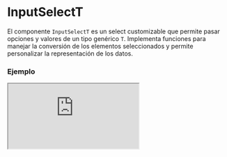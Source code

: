 
# InputSelectT

El componente `InputSelectT` es un select customizable que permite pasar opciones y valores de un tipo genérico `T`. Implementa funciones para manejar la conversión de los elementos seleccionados y permite personalizar la representación de los datos.

### Ejemplo

<Iframe
  minHeightIframe="30dvh"
  src="https://fenextjs-component-storybook.vercel.app/iframe.html?args=&id=input-inputselectt--index&viewMode=story"
/>

### Importacion

Para importar el componente InputSelectT, se puede hacer desde fenextjs

```tsx copy
import { InputSelectT } from "fenextjs";
```

### Parametros

| Parametro    | Tipo                                            | Requerido | Default | Descripcion                                                                                                          |
| ------------ | ----------------------------------------------- | --------- | ------- | -------------------------------------------------------------------------------------------------------------------- |
| defaultValue | T                                               | no        |         | Valor por defecto seleccionado en el select.                                                                         |
| value        | T                                               | no        |         | Valor actualmente seleccionado.                                                                                      |
| options      | T[]                                             | sí        |         | Lista de opciones disponibles para seleccionar.                                                                      |
| onChange     | (v?: T) =\> void                                | no        |         | Función que se ejecuta cuando cambia el valor seleccionado.                                                          |
| onParse      | (v?: T) =\> InputSelectItemOptionBaseProps\<T\> | sí        |         | Función utilizada para convertir el valor del tipo `T` en una opción seleccionable para el componente `InputSelect`. |

### Storybook

Para ver el storybook del componente lo puede hacer con este [link](https://fenextjs-component-storybook.vercel.app/?path=/story/input-inputselectt--index)

### Usos

- Uso básico de InputSelectT

```tsx copy
const options = [
  { id: 1, name: "Option 1" },
  { id: 2, name: "Option 2" },
];

<InputSelectT
  options={options}
  onParse={(option) => ({ label: option.name, value: option.id })}
  onChange={(selected) => console.log(selected)}
/>;
```

- InputSelectT con valor por defecto

```tsx copy
const options = [
  { id: 1, name: "Option 1" },
  { id: 2, name: "Option 2" },
];

<InputSelectT
  defaultValue={options[0]}
  options={options}
  onParse={(option) => ({ label: option.name, value: option.id })}
/>;
```
